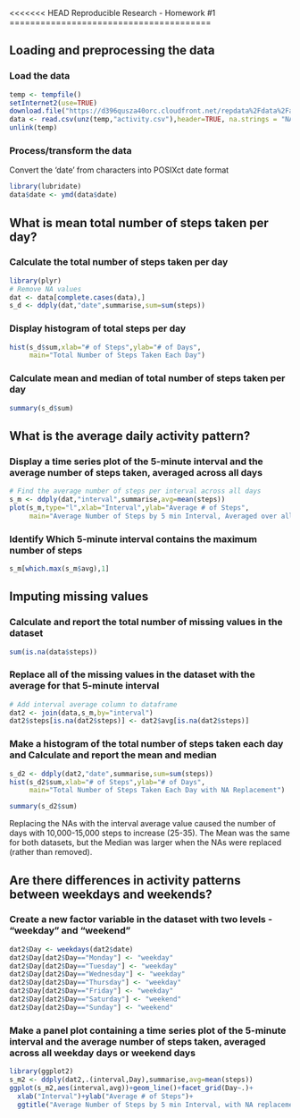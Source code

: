 <<<<<<< HEAD
Reproducible Research - Homework #1
=======================================

## Loading and preprocessing the data

### Load the data

```r
temp <- tempfile()
setInternet2(use=TRUE)
download.file("https://d396qusza40orc.cloudfront.net/repdata%2Fdata%2Factivity.zip",temp,mode="wb")
data <- read.csv(unz(temp,"activity.csv"),header=TRUE, na.strings = "NA")
unlink(temp)
```

### Process/transform the data

Convert the 'date' from characters into POSIXct date format

```r
library(lubridate)
data$date <- ymd(data$date)
```

## What is mean total number of steps taken per day?

### Calculate the total number of steps taken per day

```r
library(plyr)
# Remove NA values
dat <- data[complete.cases(data),]
s_d <- ddply(dat,"date",summarise,sum=sum(steps))
```
### Display histogram of total steps per day
```r
hist(s_d$sum,xlab="# of Steps",ylab="# of Days",
     main="Total Number of Steps Taken Each Day")
```

### Calculate mean and median of total number of steps taken per day
```r
summary(s_d$sum)
```

## What is the average daily activity pattern?
### Display a time series plot of the 5-minute interval  and the average number of steps taken, averaged across all days

```r
# Find the average number of steps per interval across all days
s_m <- ddply(dat,"interval",summarise,avg=mean(steps))
plot(s_m,type="l",xlab="Interval",ylab="Average # of Steps",
     main="Average Number of Steps by 5 min Interval, Averaged over all days")
```

### Identify Which 5-minute interval contains the maximum number of steps

```r
s_m[which.max(s_m$avg),1]
```
## Imputing missing values

### Calculate and report the total number of missing values in the dataset

```r
sum(is.na(data$steps))
```

### Replace all of the missing values in the dataset with the average for that 5-minute interval

```r
# Add interval average column to dataframe
dat2 <- join(data,s_m,by="interval")
dat2$steps[is.na(dat2$steps)] <- dat2$avg[is.na(dat2$steps)]
```

### Make a histogram of the total number of steps taken each day and Calculate and report the mean and median
```r
s_d2 <- ddply(dat2,"date",summarise,sum=sum(steps))
hist(s_d2$sum,xlab="# of Steps",ylab="# of Days",
     main="Total Number of Steps Taken Each Day with NA Replacement")

summary(s_d2$sum)
```

Replacing the NAs with the interval average value caused the number of days with 10,000-15,000 steps to increase (25-35). The Mean was the same for both datasets, but the Median was larger when the NAs were replaced (rather than removed).

## Are there differences in activity patterns between weekdays and weekends?

### Create a new factor variable in the dataset with two levels - "weekday" and "weekend"

```r
dat2$Day <- weekdays(dat2$date)
dat2$Day[dat2$Day=="Monday"] <- "weekday"
dat2$Day[dat2$Day=="Tuesday"] <- "weekday"
dat2$Day[dat2$Day=="Wednesday"] <- "weekday"
dat2$Day[dat2$Day=="Thursday"] <- "weekday"
dat2$Day[dat2$Day=="Friday"] <- "weekday"
dat2$Day[dat2$Day=="Saturday"] <- "weekend"
dat2$Day[dat2$Day=="Sunday"] <- "weekend"
```

### Make a panel plot containing a time series plot of the 5-minute interval and the average number of steps taken, averaged across all weekday days or weekend days

```r
library(ggplot2)
s_m2 <- ddply(dat2,.(interval,Day),summarise,avg=mean(steps))
ggplot(s_m2,aes(interval,avg))+geom_line()+facet_grid(Day~.)+
  xlab("Interval")+ylab("Average # of Steps")+
  ggtitle("Average Number of Steps by 5 min Interval, with NA replacement")
```
